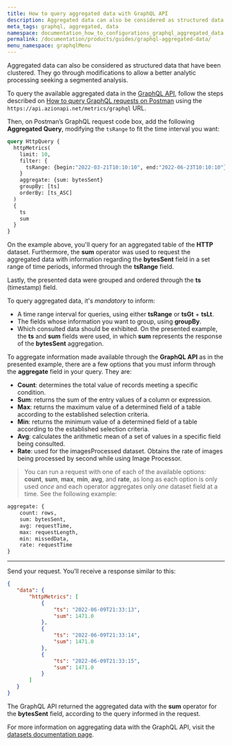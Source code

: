 ```yaml
---
title: How to query aggregated data with GraphQL API
description: Aggregated data can also be considered as structured data that have been clustered — they go through modifications to allow a better analytic processing seeking a segmented analysis.
meta_tags: graphql, aggregated, data
namespace: documentation_how_to_configurations_graphql_aggregated_data
permalink: /documentation/products/guides/graphql-aggregated-data/
menu_namespace: graphqlMenu
---
```


Aggregated data can also be considered as structured data that have been clustered. They go through modifications to allow a better analytic processing seeking a segmented analysis.

To query the available aggregated data in the [GraphQL API](/en/documentation/products/graphql-api-overview), follow the steps described on [How to query GraphQL requests on Postman](/en/documentation/products/guides/query-graphql-postman/) using the `https://api.azionapi.net/metrics/graphql` URL.

Then, on Postman’s GraphQL request code box, add the following **Aggregated Query**, modifying the `tsRange` to fit the time interval you want:

```graphql
query HttpQuery {
  httpMetrics(
    limit: 10,
    filter: {
      tsRange: {begin:"2022-03-21T10:10:10", end:"2022-06-23T10:10:10"}
    }
    aggregate: {sum: bytesSent}
    groupBy: [ts]
    orderBy: [ts_ASC]
  )
  {
    ts
    sum
  }
}
```

On the example above, you'll query for an aggregated table of the **HTTP** dataset. Furthermore, the **sum** operator was used to request the aggregated data with information regarding the **bytesSent** field in a set range of time periods, informed through the **tsRange** field.

Lastly, the presented data were grouped and ordered through the **ts** (timestamp) field.

To query aggregated data, it's *mandatory* to inform:

- A time range interval for queries, using either **tsRange** or **tsGt** + **tsLt**.
- The fields whose information you want to group, using **groupBy**.
- Which consulted data should be exhibited. On the presented example, the **ts** and **sum** fields were used, in which **sum** represents the response of the **bytesSent** aggregation.

To aggregate information made available through the **GraphQL API** as in the presented example, there are a few options that you must inform through the **aggregate** field in your query. They are:

- **Count**: determines the total value of records meeting a specific condition.
- **Sum**: returns the sum of the entry values of a column or expression.
- **Max**: returns the maximum value of a determined field of a table according to the established selection criteria.
- **Min**: returns the minimum value of a determined field of a table according to the established selection criteria.
- **Avg**: calculates the arithmetic mean of a set of values in a specific field being consulted.
- **Rate**: used for the imagesProcessed dataset. Obtains the rate of images being processed by second while using Image Processor.

> You can run a request with one of each of the available options: **count**, **sum**, **max**, **min**, **avg**, and **rate**, as long as each option is only used *once* and each operator aggregates only *one* dataset field at a time. See the following example:

```graphql
aggregate: {
    count: rows, 
    sum: bytesSent, 
    avg: requestTime, 
    max: requestLength,
    min: missedData,
    rate: requestTime
}
```

---

Send your request. You’ll receive a response similar to this:

```json
{
   "data": {
       "httpMetrics": [
           {
               "ts": "2022-06-09T21:33:13",
               "sum": 1471.0
           },
           {
               "ts": "2022-06-09T21:33:14",
               "sum": 1471.0
           },
           {
               "ts": "2022-06-09T21:33:15",
               "sum": 1471.0
           }
       ]
   }
}
```

The GraphQL API returned the aggregated data with the **sum** operator for the **bytesSent** field, according to the query informed in the request.

For more information on aggregating data with the GraphQL API, visit the [datasets documentation page](/en/documentation/products/graphql-api-features/#datasets).
